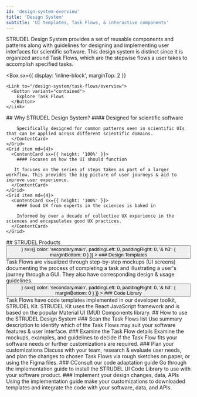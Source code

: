 ```yaml
---
id: 'design-system-overview'
title: 'Design System'
subtitle: 'UI templates, Task Flows, & interactive components'
---
```


<Hero>
  STRUDEL Design System provides a set of reusable components and patterns along with guidelines for designing and implementing user interfaces for scientific software. This design system is distinct since it is organized around Task Flows, which are the stepwise flows a user takes to accomplish specified tasks. 

  <Box
    sx={{
      display: 'inline-block',
      marginTop: 2
    }}
  >
    <Link to="/design-system/task-flows/overview">
      <Button variant="contained">
        Explore Task Flows
      </Button>
    </Link>
  </Box>
</Hero>
<PageSection>
  ## Why STRUDEL Design System?

  <Grid container spacing={4}>
    <Grid item md={4}>
      <ContentCard sx={{ height: '100%' }}>
        #### Designed for scientific software

        Specifically designed for common patterns seen in scientific UIs that can be applied across different scientific domains.
      </ContentCard>
    </Grid>
    <Grid item md={4}>
      <ContentCard sx={{ height: '100%' }}>
        #### Focuses on how the UI should function

       It focuses on the series of steps taken as part of a larger workflow. This provides the big picture of user journeys & aid to improve user experience.
      </ContentCard>
    </Grid>
    <Grid item md={4}>
      <ContentCard sx={{ height: '100%' }}>
        #### Good UX from experts in the sciences is baked in

        Informed by over a decade of collective UX experience in the sciences and encapsulates good UX practices.
      </ContentCard>
    </Grid>
  </Grid>
</PageSection>
<Hero>
  ## STRUDEL Products
  <Grid container spacing={4}>
    <Grid item md={6}>
      <Link to="/design-system/task-flows/compare-data">
        <Button 
          size="large" 
          endIcon={<ArrowForwardIcon />} 
          sx={{ 
            color: 'secondary.main',
            paddingLeft: 0,
            paddingRight: 0,
            '& h3': {
              marginBottom: 0
            }
          }}
        >
          ### Design Templates
        </Button>
      </Link>
      Task Flows are visualized through step-by-step mockups (UI screens) documenting the process of completing a task and illustrating a user's journey through a GUI. They also have corresponding design & usage guidelines.
    </Grid>
    <Grid item md={6}>
      <Link to="/design-system/code-library">
        <Button 
          size="large" 
          endIcon={<ArrowForwardIcon />} 
          sx={{ 
            color: 'secondary.main',
            paddingLeft: 0,
            paddingRight: 0,
            '& h3': {
              marginBottom: 0
            }
          }}
        >
          ### Code Library
        </Button>
      </Link>
      Task Flows have code templates implemented in our developer toolkit, STRUDEL Kit. STRUDEL Kit uses the React JavaScript framework and is based on the popular Material UI (MUI) Components library.
    </Grid>
  </Grid>
</Hero>
<PageContainer>
  ## How to use the STRUDEL Design System

  <ContentStepper>
    <ContentStep>
      <StepLabel>
        ### Scan the Task Flows list
      </StepLabel>
      <StepContent>
        Use summary description to identify which of the Task Flows may suit your software features & user interface.
      </StepContent>
    </ContentStep>
    <ContentStep>
      <StepLabel>
        ### Examine the Task Flow details
      </StepLabel>
      <StepContent>
        Examine the mockups, examples, and guidelines to decide if the Task Flow fits your software needs or further customizations are required.
      </StepContent>
    </ContentStep>
    <ContentStep>
      <StepLabel>
        ### Plan your customizations
      </StepLabel>
      <StepContent>
        Discuss with your team, research & evaluate user needs, and plan the changes to chosen Task Flows via rough sketches on paper, or using the Figma files.
      </StepContent>
    </ContentStep>
    <ContentStep>
      <StepLabel>
        ### CConsult our code adaptation guide
      </StepLabel>
      <StepContent>
        Go through the implementation guide to install the STRUDEL UI Code Library to use with your software product.
      </StepContent>
    </ContentStep>
    <ContentStep>
      <StepLabel>
        ### Implement your design changes, data, APIs
      </StepLabel>
      <StepContent>
        Using the implementation guide make your customizations to downloaded templates and integrate the code with your software, data, and APIs.
      </StepContent>
    </ContentStep>
  </ContentStepper>
</PageContainer>